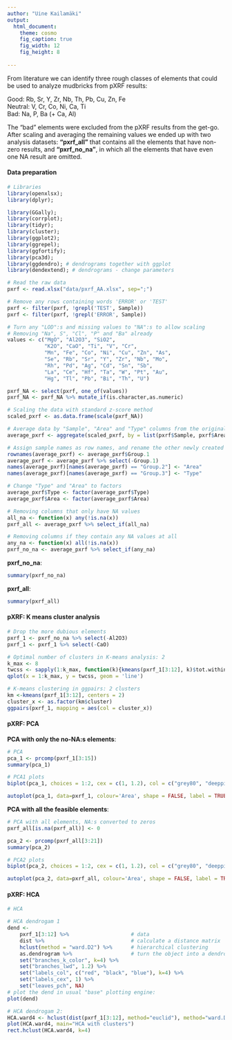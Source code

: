 ```yaml
---
author: "Uine Kailamäki"
output:
  html_document:
    theme: cosmo
    fig_caption: true
    fig_width: 12
    fig_height: 8 
    
---
```


From literature we can identify three rough classes of elements that could be used to analyze mudbricks from pXRF results: 

Good: Rb, Sr, Y, Zr, Nb, Th, Pb, Cu, Zn, Fe \
Neutral: V, Cr, Co, Ni, Ca, Ti \
Bad: Na, P, Ba (+ Ca, Al)

The "bad" elements were excluded from the pXRF results from the get-go. After scaling and averaging the remaining values we ended up with two analysis datasets: **"pxrf_all"** that contains all the elements that have non-zero results, and **"pxrf_no_na"**, in which all the elements that have even one NA result are omitted.  

#### Data preparation

```r
# Libraries
library(openxlsx); 
library(dplyr);

library(GGally); 
library(corrplot); 
library(tidyr); 
library(cluster); 
library(ggplot2); 
library(ggrepel);
library(ggfortify); 
library(pca3d);
library(ggdendro); # dendrograms together with ggplot
library(dendextend); # dendrograms - change parameters

# Read the raw data
pxrf <- read.xlsx("data/pxrf_AA.xlsx", sep=";")

# Remove any rows containing words 'ERROR' or 'TEST'
pxrf <- filter(pxrf, !grepl('TEST', Sample))
pxrf <- filter(pxrf, !grepl('ERROR', Sample))

# Turn any "LOD":s and missing values to "NA":s to allow scaling
# Removing "Na", S", "Cl", "P" and "Ba" already
values <- c("MgO", "Al2O3", "SiO2", 
            "K2O", "CaO", "Ti", "V", "Cr", 
            "Mn", "Fe", "Co", "Ni", "Cu", "Zn", "As", 
            "Se", "Rb", "Sr", "Y", "Zr", "Nb", "Mo", 
            "Rh", "Pd", "Ag", "Cd", "Sn", "Sb", 
            "La", "Ce", "Hf", "Ta", "W", "Pt", "Au", 
            "Hg", "Tl", "Pb", "Bi", "Th", "U")

pxrf_NA <- select(pxrf, one_of(values))
pxrf_NA <- pxrf_NA %>% mutate_if(is.character,as.numeric)

# Scaling the data with standard z-score method
scaled_pxrf <- as.data.frame(scale(pxrf_NA))

# Average data by "Sample", "Area" and "Type" columns from the original dataset
average_pxrf <- aggregate(scaled_pxrf, by = list(pxrf$Sample, pxrf$Area, pxrf$Type), FUN = mean)

# Assign sample names as row names, and rename the other newly created columns back to "Type" and "Area" for clarity
rownames(average_pxrf) <- average_pxrf$Group.1
average_pxrf <- average_pxrf %>% select(-Group.1)
names(average_pxrf)[names(average_pxrf) == "Group.2"] <- "Area"
names(average_pxrf)[names(average_pxrf) == "Group.3"] <- "Type"

# Change "Type" and "Area" to factors
average_pxrf$Type <- factor(average_pxrf$Type)
average_pxrf$Area <- factor(average_pxrf$Area)

# Removing columns that only have NA values
all_na <- function(x) any(!is.na(x))
pxrf_all <- average_pxrf %>% select_if(all_na)

# Removing columns if they contain any NA values at all
any_na <- function(x) all(!is.na(x))
pxrf_no_na <- average_pxrf %>% select_if(any_na)
```

**pxrf_no_na**: \

```r
summary(pxrf_no_na)
```

**pxrf_all**: \

```r
summary(pxrf_all)
```

#### pXRF: K means cluster analysis

```r
# Drop the more dubious elements
pxrf_1 <- pxrf_no_na %>% select(-Al2O3)
pxrf_1 <- pxrf_1 %>% select(-CaO)

# Optimal number of clusters in K-means analysis: 2
k_max <- 8
twcss <- sapply(1:k_max, function(k){kmeans(pxrf_1[3:12], k)$tot.withinss})
qplot(x = 1:k_max, y = twcss, geom = 'line')

# K-means clustering in ggpairs: 2 clusters
km <-kmeans(pxrf_1[3:12], centers = 2)
cluster_x <- as.factor(km$cluster)
ggpairs(pxrf_1, mapping = aes(col = cluster_x))
```

#### pXRF: PCA

**PCA with only the no-NA:s elements**: \

```r
# PCA
pca_1 <- prcomp(pxrf_1[3:15])
summary(pca_1)

# PCA1 plots
biplot(pca_1, choices = 1:2, cex = c(1, 1.2), col = c("grey80", "deeppink2"), main = "PCA limited elements")

autoplot(pca_1, data=pxrf_1, colour='Area', shape = FALSE, label = TRUE,  main = "PCA grouped by area")

```
 
**PCA with all the feasible elements**: \

```r
# PCA with all elements, NA:s converted to zeros
pxrf_all[is.na(pxrf_all)] <- 0

pca_2 <- prcomp(pxrf_all[3:21])
summary(pca_2)

# PCA2 plots
biplot(pca_2, choices = 1:2, cex = c(1, 1.2), col = c("grey80", "deeppink2"), main = "PCA more elements")

autoplot(pca_2, data=pxrf_all, colour='Area', shape = FALSE, label = TRUE,  main = "PCA more elements grouped by area")


```

#### pXRF: HCA

```r
# HCA

# HCA dendrogam 1
dend <- 
    pxrf_1[3:12] %>%                    # data
    dist %>%                            # calculate a distance matrix
    hclust(method = "ward.D2") %>%      # hierarchical clustering 
    as.dendrogram %>%                   # turn the object into a dendrogram
    set("branches_k_color", k=4) %>% 
    set("branches_lwd", 1.2) %>%
    set("labels_col", c("red", "black", "blue"), k=4) %>%    
    set("labels_cex", 1) %>% 
    set("leaves_pch", NA) 
# plot the dend in usual "base" plotting engine:
plot(dend)

# HCA dendrogam 2: 
HCA.ward4 <- hclust(dist(pxrf_1[3:12], method="euclid"), method="ward.D2")
plot(HCA.ward4, main="HCA with clusters")
rect.hclust(HCA.ward4, k=4)

```

